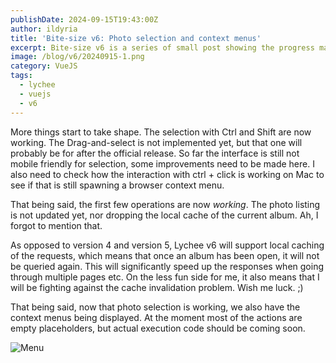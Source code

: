 ```yaml
---
publishDate: 2024-09-15T19:43:00Z
author: ildyria
title: 'Bite-size v6: Photo selection and context menus'
excerpt: Bite-size v6 is a series of small post showing the progress made on the development of the future version of Lychee.
image: /blog/v6/20240915-1.png
category: VueJS
tags:
  - lychee
  - vuejs
  - v6
---
```

More things start to take shape. The selection with Ctrl and Shift are now working.
The Drag-and-select is not implemented yet, but that one will probably be for after the official release.
So far the interface is still not mobile friendly for selection, some improvements need to be made here.
I also need to check how the interaction with ctrl + click is working on Mac to see if that is still spawning a browser context menu.

That being said, the first few operations are now *working*. The photo listing is not updated yet, nor dropping the local cache of the
current album. Ah, I forgot to mention that.

As opposed to version 4 and version 5, Lychee v6 will support local caching of the requests, which means that once an album has been 
open, it will not be queried again. This will significantly speed up the responses when going through multiple pages etc.
On the less fun side for me, it also means that I will be fighting against the cache invalidation problem. Wish me luck. ;)

That being said, now that photo selection is working, we also have the context menus being displayed. At the moment most of the actions
are empty placeholders, but actual execution code should be coming soon.

![Menu](/blog/v6/20240915-2.png)

